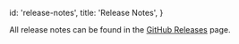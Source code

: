 
  id: 'release-notes',
  title: 'Release Notes',
}

All release notes can be found in the [GitHub Releases](https://github.com/supabase/storage-api/releases) page.


